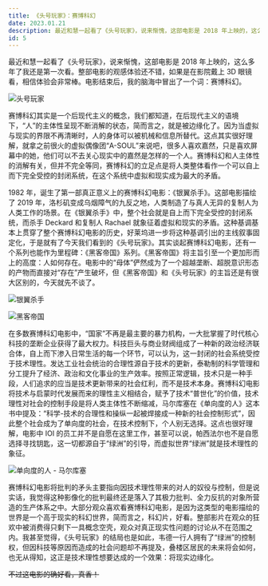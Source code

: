```yaml
---
title: 《头号玩家》：赛博科幻
date: 2023.01.21
description: 最近和慧一起看了《头号玩家》，说来惭愧，这部电影是 2018 年上映的，这么多年了我还是第一次看。整部电影的观感体验还不错，如果是在影院戴上 3D 眼镜看，相信体验会非常棒。电影结束后，我的脑海中冒出了一个词：赛博科幻。赛博科幻其实是一个后现代主义的概念......
id: 5
---
```


最近和慧一起看了《头号玩家》，说来惭愧，这部电影是 2018 年上映的，这么多年了我还是第一次看。整部电影的观感体验还不错，如果是在影院戴上 3D 眼镜看，相信体验会非常棒。电影结束后，我的脑海中冒出了一个词：赛博科幻。

![头号玩家](https://article.biliimg.com/bfs/article/1fe2a2a262274684307825cf7edc7db2e91069d0.jpg)

赛博科幻其实是一个后现代主义的概念，我们都知道，在后现代主义的语境下，“人”的主体性呈现不断消解的状态，简而言之，就是被边缘化了。因为当虚拟与现实的界限不再清晰时，人的身体可以被机械和信息所替代。这点其实很好理解，就拿之前很火的虚拟偶像团“A-SOUL”来说吧，很多人喜欢嘉然，只是喜欢屏幕中的她，他们可以不去关心现实中的嘉然是怎样的一个人。赛博科幻和人主体性的消解有关，但并不完全等同，赛博科幻的立足点是将人类整体看作一个可以自上而下完全受控的封闭系统，在这个系统中虚拟和现实成为最大的矛盾。

1982 年，诞生了第一部真正意义上的赛博科幻电影：《银翼杀手》。这部电影描绘了 2019 年，洛杉矶变成乌烟障气的九反之地，人类制造了与真人无异的复制人为人类工作的场景。在《银翼杀手》中，整个社会就是自上而下完全受控的封闭系统，而杀手 Deckard 和复制人 Rachael 就象征着虚拟和现实的矛盾。这种基调基本上贯穿了整个赛博科幻电影的历史，好莱坞进一步将这种基调引出的主线叙事固定化，于是就有了今天我们看到的《头号玩家》。其实谈起赛博科幻电影，还有一个系列也能作为里程碑：《黑客帝国》系列。《黑客帝国》将主旨引至一个更加形而上的高度：人如何存在。电影中的“母体”俨然成为了一个超越垄断、超脱意识形态的产物而直接对“存在”产生破坏，但《黑客帝国》和《头号玩家》的主旨还是有很大区别的，今天就先不谈了。

![银翼杀手](https://article.biliimg.com/bfs/article/66df05330add82a5717ea3d72f9d512e558c5183.jpg)

![黑客帝国](https://article.biliimg.com/bfs/article/e550934c650320478c1ebc9dc21412a0359a8da1.jpg)

在多数赛博科幻电影中，“国家”不再是最主要的暴力机构，一大批掌握了时代核心科技的垄断企业获得了最大权力。科技巨头与商业财阀组成了一种新的政治经济联合体，自上而下渗入日常生活的每一个环节，可以认为，这一封闭的社会系统受控于技术理性。发达工业社会统治的合理性源自于技术的更新，泰勒制的科学管理和分工提升了经济、政治和文化事业的生产效率。按照正常逻辑，技术只是一种手段，人们追求的应当是技术更新带来的社会红利，而不是技术本身。赛博科幻电影将技术与启蒙时代发展而来的理性主义相结合，赋予了技术“普世化”的价值，技术理性对社会的控制手段是将人类主体性不断缩减，马尔库塞在《单向度的人》这本书中提及：“科学-技术的合理性和操纵一起被焊接成一种新的社会控制形式”，因此整个社会成为了单向度的社会，在技术控制下，个人别无选择。这点也很好理解，电影中 IOI 的员工并不是自愿在这里工作，甚至可以说，帕西法尔也不是自愿选择寻找钥匙，这一切都源自于“绿洲”的引导，而虚拟世界“绿洲”就是技术理性的象征。

![单向度的人 - 马尔库塞](https://article.biliimg.com/bfs/article/665459394bae0e69a34975e6d7353c281e3acc7f.jpg)

赛博科幻电影将批判的矛头主要指向因技术理性带来的对人的奴役与控制，但是说实话，我觉得这种影像化的批判最终还是落入了其极力批判、全力反抗的对象所营造的生产体系之中。大部分观众喜欢看赛博科幻电影，是因为这类型的电影描绘的世界是一个高于现实的科幻世界，简而言之，科幻片，好看。整部影片在观众的狂欢中被消费得只剩下一具概念空壳，观众对真正现实性问题的讨论从不在范围之内。我甚至觉得，《头号玩家》的结局也是如此，韦德一行人拥有了“绿洲”的控制权，但因科技等原因而造成的社会问题却不再提及，叠楼区居民的未来将会如何，也无从得知，这正是技术理性想要达成的一个效果：将现实边缘化。

~~不过这电影的确好看，真香！~~
